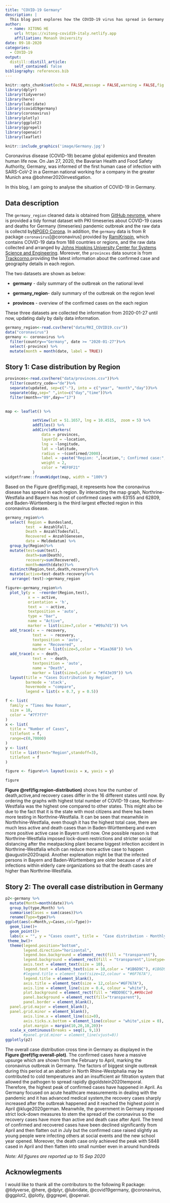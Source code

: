```yaml
---
title: "COVID-19 Germany"
description: |
  This blog post explores how the COVID-19 virus has spread in Germany and has impacted in different regions
author:
  - name: XITONG HE
    url: https://xitong-covid19-italy.netlify.app
    affiliation: Monash University
date: 09-18-2020
categories: 
  - COVID-19
output:
  distill::distill_article:
    self_contained: false
bibliography: references.bib
---
```




```r
knitr::opts_chunk$set(echo = FALSE,message = FALSE,warning = FALSE,fig.align="center")
library(dplyr)
library(tidyverse)
library(here)
library(lubridate)
library(covid19germany)
library(coronavirus)
library(plotly)
library(ggplot2)
library(ggrepel)
library(openair)
library(leaflet)
```

```r
knitr::include_graphics('image/Germany.jpg')
```


Coronavirus disease (COVID-19) became global epidemics and threaten human life now. On Jan 27, 2020, the Bavarian Health and Food Safety Authority, Germany, was informed of the first human case of infection with SARS-CoV-2 in a German national working for a company in the greater Munich area @bohmer2020investigation.\

In this blog, I am going to analyse the situation of COVID-19 in Germany.\

## Data description

The `germany_region` cleaned data is obtained from [GitHub nevrome](https://github.com/nevrome/covid19germany), where is provided a tidy format dataset with PKI timeseries about COVID-19 cases and deaths for Germany (timeseries) pandemic outbreak and the raw data is collectd by[NPGEO Corona](https://npgeo-corona-npgeo-de.hub.arcgis.com/search?groupIds=b28109b18022405bb965c602b13e1bbc). In addition, the `germany` data is from R package `coronavirus`[@coronavirus] provided by [RamiKrispin](https://github.com/RamiKrispin/coronavirus), which contains COVID-19 data from 188 countries or regions, and the raw data collected and arranged by [Johns Hopkins University Center for Systems Science and Engineering](https://github.com/CSSEGISandData/COVID-19). Moreover, the `provinces` data source is from [Trackcorno](https://www.trackcorona.live/api),providing the latest information about the confirmed case and geography details in each region.

The two datasets are shown as below:\

-  **germany** - daily summary of the outbreak on the national level\

-  **germany_region**- daily summary of the outbreak on the region level\

-  **provinces** - overview of the confirmed cases on the each region\


These three datasets are collected the information from 2020-01-27 until now, updating daily by daily data information. \


```r
germany_region<-read.csv(here("data/RKI_COVID19.csv"))
data("coronavirus")
germany <- coronavirus %>% 
  filter(country=="Germany", date >= "2020-01-27")%>%  
  select(-province) %>% 
  mutate(month = month(date, label = TRUE))
```



## Story 1: Case distribution by Region

```r
provinces<-read.csv(here("data/provinces.csv"))%>%
  filter(country_code=="de")%>%
  separate(updated, sep=c("-"), into = c("year", "month","day"))%>%
  separate(day,sep=" ",into=c("day","time"))%>%
  filter(month=="09",day=="17")
  
```


```r
map <- leaflet() %>%

            setView(lat = 51.1657, lng = 10.4515,  zoom = 5) %>%
            addTiles() %>%
            addCircleMarkers(
                data = provinces,
                layerId = ~location,
                lng = ~longitude,
                lat = ~latitude,
                radius = ~(confirmed/2000), 
                label = ~paste("Region: ",location,"; Confirmed case:",confirmed), 
                weight = 2,
                color = "#EF0F21"
            )
widgetframe::frameWidget(map, width = "100%")
```


Based on the Figure \@ref(fig:map), it represents how the coronavirus disease has spread in each region. By interacting the map graph, Northrine-Westfalia and Bayern has most of confirmed cases with 63155 and 62809, and Baden-Württemberg is the third largest effected region in this coronavirus disease.


```r
germany_region%>% 
  select( Region = Bundesland,
         test  = AnzahlFall,
         Death = AnzahlTodesfall,
         Recovered = AnzahlGenesen,
         date = Meldedatum) %>%
  group_by(Region)%>%
  mutate(test=sum(test),
         death=sum(Death),
         recovery=sum(Recovered),
         month=month(date))%>%
  distinct(Region,test,death,recovery)%>%
  mutate(active=test-death-recovery)%>%
   arrange(-test)->germany_region

```


```r
figure<-germany_region%>%
  plot_ly(y =  ~reorder(Region,test), 
          x = ~ active, 
          orientation = 'h',
          text =  ~ active,
          textposition = 'auto',
          type = "bar", 
          name = "Active",
          marker = list(size=7,color = "#09a7d1")) %>%
  add_trace(x = ~ recovery,
            text =  ~ recovery,
            textposition = 'auto',
            name = "Recovered",
            marker = list(size=5,color = "#1aa368")) %>%
  add_trace(x = ~ death, 
            text =  ~ death,
            textposition = 'auto',
            name = "Death",
            marker = list(size=5,color = "#f43e39")) %>%
  layout(title = "Cases Distribution by Region",
         barmode = 'stack',
         hovermode = "compare",
         legend = list(x = 0.7, y = 0.5))

f <- list(
  family = "Times New Roman",
  size = 18,
  color = "#7f7f7f"
)
x <- list(
  title = "Number of Cases",
  titlefont = f,
  range=c(0,70000)
)
y <- list(
  title = list(text="Region",standoff=3),
  titlefont = f
)

figure <- figure%>% layout(xaxis = x, yaxis = y)

figure

```


**Figure \@ref(fig:region-distribution)** shows  how the number of death,active,and recovery cases differ in the 16 different states until now. By ordering the graphs with highest total number of COVID-19 case, Northrine-Westfalia was the highest one compared to other states. This might also be due to the fact that it is the state with most citizens and there has been more testing in Northrine-Westfalia. It can be seen that meanwhile in Northrhine-Westfalia, even though it has the highest total case, there are much less active and death cases than in Baden-Württemberg and even more positive active case in Bayern until now. One possible reason is that Northrine-Westfalia imposed lock-down restrictions and stricter social distancing after the meatpacking plant became biggest infection accident in Northrine-Westfalia whcih can reduce more active case to happen @augustin2020rapid. Another explenation might be that the infected persons in Bayern and Baden-Württemberg are older because of a lot of infections within elderly care organizations so that the death cases are higher than Northrine-Westfalia.\



## Story 2: The overall case distribution in Germany

```r
p2<-germany %>% 
  mutate(Month=month(date))%>%
  group_by(type,Month) %>%
  summarise(Cases = sum(cases))%>%
  rename(Type=type)%>%
ggplot(aes(x=Month,y=Cases,col=Type))+ 
  geom_line()+ 
  geom_point()+
  labs(x = "", y = "Cases count", title =  "Case distribution - Monthly", subtitle = "Germany")+
 theme_bw()+
  theme(legend.position="bottom",
        legend.direction="horizontal",
        legend.box.background = element_rect(fill = "transparent"),
        legend.background = element_rect(fill = "transparent",linetype="solid",color = "#BDD9EC"),
        axis.text = element_text(size = 10),
        legend.text = element_text(size = 10,color = "#1B6D9C"), #1B6D9C#0E629B
        #legend.title = element_text(size=12,colour = "#6F767A"),
        legend.title = element_blank(),
        axis.title = element_text(size = 12,color="#6F767A"), 
        axis.line = element_line(size = 0.4, colour = "white"),
        plot.background = element_rect(fill = "#BDD9EC"),##9bc1e0
        panel.background = element_rect(fill="transparent"),
        panel.border = element_blank(),
  panel.grid.major = element_blank(),
  panel.grid.minor = element_blank(),
        axis.line.x = element_line(siz=0),
        axis.ticks.x.bottom = element_line(colour = "white",size = 0),
        plot.margin = margin(10,20,10,20))+
  scale_x_continuous(breaks = seq(1, 9,1))
        #panel.grid.minor = element_line(vjust=0))
ggplotly(p2)
```


The overall case distribution cross time in Germany as displayed in the **Figure \@ref(fig:overall-plot)**.  The confirmed cases have a massive upsurge which are shown from the February to April, marking the coronavirus outbreak in Germany. The factors of biggest single outbreak during this period  at an abattoir in North Rhine-Westphalia may be contributed to cold temperatures and an insufficient air filtration system that allowed the pathogen to spread rapidly @goldstein2020temporal. Therefore, the highest peak of confirmed cases have happened in April. As Germany focused on acute healthcare measurements in dealing with the pandemic and it has advanced medical system,the recovery cases sharply increased after the outbreak happened and it reached the highest point in April @kluge2020german. Meanwhile, the government in Germany imposed strict lock-down measures to stem the spread of the coronavirus so the recovery cases have more than active and death case after April. The trend of confirmed and recovered cases have been declined significantly from April and then flatten out in July but the confirmed case raised slightly as young people were infecting others at social events and the new school year opened. Moreover, the death case only achieved the peak with 5848 cased in April and then flatten into small number even in around hundreds




*Note: All figures are reported up to 15 Sep 2020*



## Acknowlegments

I would like to thank all the contributors to the following R package: @tidyverse, @here, @dplyr, @lubridate, @covid19germany, @coronavirus, @ggplot2, @plotly, @ggrepel, @openair.
